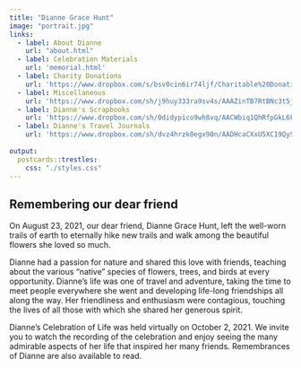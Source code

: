 ```yaml
---
title: "Dianne Grace Hunt"
image: "portrait.jpg"
links:
  - label: About Dianne
    url: "about.html"
  - label: Celebration Materials
    url: 'memorial.html'
  - label: Charity Donations
    url: 'https://www.dropbox.com/s/bsv0cin6ir74ljf/Charitable%20Donations.pdf?dl=0'
  - label: Miscellaneous
    url: 'https://www.dropbox.com/sh/j9huy333ra9sv4s/AAAZinTB7RtBNc3t5jPjNe08a?dl=0'    
  - label: Dianne's Scrapbooks
    url: 'https://www.dropbox.com/sh/0didypico9wh8vq/AACWbiq1QhRfpGkL6FbfPdQoa?dl=0'
  - label: Dianne's Travel Journals   
    url: 'https://www.dropbox.com/sh/dvz4hrzk0egx90n/AADHcaCXxU5XC19QySftUXWaa?dl=0'
    
output:
  postcards::trestles:
    css: "./styles.css"
---
```

<!---  Manual updates

// Info to add for dates ---------------- <h4>February 12, 1953 - August 23, 2021</h4> 

<a href="https://www.dropbox.com/sh/0didypico9wh8vq/AACWbiq1QhRfpGkL6FbfPdQoa?dl=0" target="_blank">

--->

## Remembering our dear friend

On August 23, 2021, our dear friend, Dianne Grace Hunt, left the well-worn trails of earth to eternally hike new trails and walk among the beautiful flowers she loved so much. 

Dianne had a passion for nature and shared this love with friends, teaching about the various “native” species of flowers, trees, and birds at every opportunity. Dianne’s life was one of travel and adventure, taking the time to meet people everywhere she went and developing life-long friendships all along the way. Her friendliness and enthusiasm were contagious, touching the lives of all those with which she shared her generous spirit.
 
Dianne’s Celebration of Life was held virtually on October 2, 2021. We invite you to watch the recording of the celebration and enjoy seeing the many admirable aspects of her life that inspired her many friends. Remembrances of Dianne are also available to read. 

<br><br>

